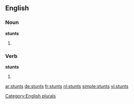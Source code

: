 
==English==

===Noun===
'''stunts'''

# {{plural of|stunt}}

===Verb===
'''stunts'''

# {{en-third-person singular of|stunt}}

[[Category:English plurals]]

[[ar:stunts]]
[[de:stunts]]
[[fr:stunts]]
[[nl:stunts]]
[[simple:stunts]]
[[vi:stunts]]